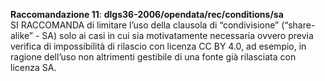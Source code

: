 ::: {#racc-11 .callout-note appearance="simple" icon=false .raccomandazione}
[**Raccomandazione 11**]{.testo-blu}: **dlgs36-2006/opendata/rec/conditions/sa**<br>
SI RACCOMANDA di limitare l'uso della clausola di "condivisione" ("share-alike" - SA) solo ai casi in cui sia motivatamente necessaria ovvero previa verifica di impossibilità di rilascio con licenza CC BY 4.0, ad esempio, in ragione dell'uso non altrimenti gestibile di una fonte già rilasciata con licenza SA.
:::


